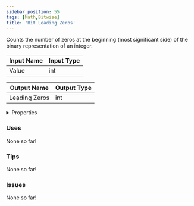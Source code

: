 ```yaml
---
sidebar_position: 55
tags: [Math,Bitwise]
title: 'Bit Leading Zeros'
---
```


Counts the number of zeros at the beginning (most significant side) of the binary representation of an integer.




<EsbSvg />

| Input Name | Input Type |
|-----------|-----------|
| Value | int |

| Output Name | Output Type |
|-----------|-----------|
| Leading Zeros | int |


<details>
  <summary>Properties</summary>
  <div>
    <div>
    <table>
      <thead>
        <tr>
          <th>Is beta required?</th>
          <th>❌</th>
        </tr>
        <tr>
          <th>Is this chip a trolling risk?</th>
          <th>❌</th>
        </tr>
        <tr>
          <th>Is this chip a role assignment risk?</th>
          <th>❌</th>
        </tr>
        <tr>
          <th>Chip UUID</th>
          <th>d6e62624-06b0-416e-8e3c-ca058efd3c46</th>
        </tr>
      </thead>
    </table>
    </div>
  </div>
</details>

### Uses

None so far!

### Tips

None so far!

### Issues

None so far!